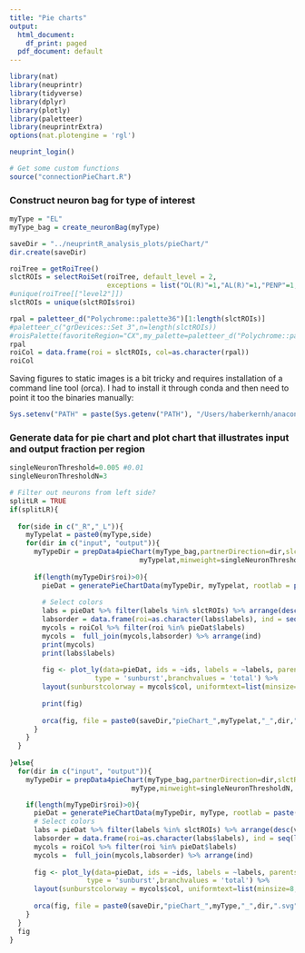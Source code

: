 ```yaml
---
title: "Pie charts"
output:
  html_document:
    df_print: paged
  pdf_document: default
---
```


```r
library(nat)
library(neuprintr)
library(tidyverse)
library(dplyr)
library(plotly)
library(paletteer)
library(neuprintrExtra)
options(nat.plotengine = 'rgl')
```

```r
neuprint_login()
```

```r
# Get some custom functions
source("connectionPieChart.R")
```

### Construct neuron bag for type of interest
```r
myType = "EL"
myType_bag = create_neuronBag(myType)

saveDir = "../neuprintR_analysis_plots/pieChart/"
dir.create(saveDir)
```

```r
roiTree = getRoiTree()
slctROIs = selectRoiSet(roiTree, default_level = 2, 
                        exceptions = list("OL(R)"=1,"AL(R)"=1,"PENP"=1,"AL(L)"=1,"MB(+ACA)(R)"=1,"MB(L)"=1,"VMNP"=1,"INP"=1,"SNP(R)"=1,"SNP(L)"=1), exceptionLevelMatch = 1)
#unique(roiTree[["level2"]])
slctROIs = unique(slctROIs$roi)

rpal = paletteer_d("Polychrome::palette36")[1:length(slctROIs)]
#paletteer_c("grDevices::Set 3",n=length(slctROIs))
#roisPalette(favoriteRegion="CX",my_palette=paletteer_d("Polychrome::palette36"))
rpal
roiCol = data.frame(roi = slctROIs, col=as.character(rpal))
roiCol
```

Saving figures to static images is a bit tricky and requires installation of a command line tool (orca). I had to install it through conda and then need to point it too the binaries manually:
```r
Sys.setenv("PATH" = paste(Sys.getenv("PATH"), "/Users/haberkernh/anaconda3/bin", sep = .Platform$path.sep))
```

### Generate data for pie chart and plot chart that illustrates input and output fraction per region
```r
singleNeuronThreshold=0.005 #0.01
singleNeuronThresholdN=3

# Filter out neurons from left side?
splitLR = TRUE
if(splitLR){
  
  for(side in c("_R","_L")){
    myTypelat = paste0(myType,side)
    for(dir in c("input", "output")){
      myTypeDir = prepData4pieChart(myType_bag,partnerDirection=dir,slctRoi=slctROIs, splitLR,
                                myTypelat,minweight=singleNeuronThresholdN, minrelweight=singleNeuronThreshold)
      
      if(length(myTypeDir$roi)>0){
        pieDat = generatePieChartData(myTypeDir, myTypelat, rootlab = paste(myTypelat,dir))
        
        # Select colors
        labs = pieDat %>% filter(labels %in% slctROIs) %>% arrange(desc(values)) %>% select(labels)
        labsorder = data.frame(roi=as.character(labs$labels), ind = seq(length(as.character(labs$labels))))
        mycols = roiCol %>% filter(roi %in% pieDat$labels)
        mycols =  full_join(mycols,labsorder) %>% arrange(ind)
        print(mycols)
        print(labs$labels)
        
        fig <- plot_ly(data=pieDat, ids = ~ids, labels = ~labels, parents = ~parents, values = ~values, 
                     type = 'sunburst',branchvalues = 'total') %>%
        layout(sunburstcolorway = mycols$col, uniformtext=list(minsize=8, mode="show")) #paletteer_d("awtools::a_palette")
        
        print(fig)
        
        orca(fig, file = paste0(saveDir,"pieChart_",myTypelat,"_",dir,".svg"))
      }
    }
  }
  
}else{
  for(dir in c("input", "output")){
    myTypeDir = prepData4pieChart(myType_bag,partnerDirection=dir,slctRoi=slctROIs, splitLR,
                              myType,minweight=singleNeuronThresholdN, minrelweight=singleNeuronThreshold)

    if(length(myTypeDir$roi)>0){
      pieDat = generatePieChartData(myTypeDir, myType, rootlab = paste(myType,dir))
      # Select colors
      labs = pieDat %>% filter(labels %in% slctROIs) %>% arrange(desc(values)) %>% select(labels)
      labsorder = data.frame(roi=as.character(labs$labels), ind = seq(length(as.character(labs$labels))))
      mycols = roiCol %>% filter(roi %in% pieDat$labels)
      mycols =  full_join(mycols,labsorder) %>% arrange(ind)
    
      fig <- plot_ly(data=pieDat, ids = ~ids, labels = ~labels, parents = ~parents, values = ~values, 
                   type = 'sunburst',branchvalues = 'total') %>%
      layout(sunburstcolorway = mycols$col, uniformtext=list(minsize=8, mode="show")) #paletteer_d("awtools::a_palette")
      
      orca(fig, file = paste0(saveDir,"pieChart_",myType,"_",dir,".svg"))
    }
  }
  fig
}
```
```r

```